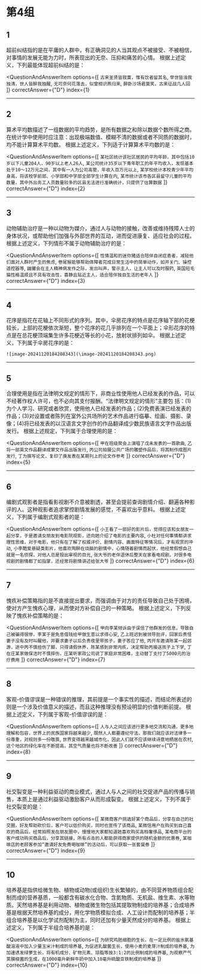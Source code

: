 
<AnswerCard/>

# 第4组

## 1
超前纠结指的是在平庸的人群中，有正确洞见的人当其观点不被接受、不被相信，对事情的发展无能为力时，所表现出的无奈、压抑和痛苦的心情。
根据上述定义，下列最能体现超前纠结的是：

<QuestionAndAnswerItem
    options={[
        `古来圣贤皆寂寞，惟有饮者留其名`,
        `举世皆浊我独清，世人皆醉我独醒`,
        `无可奈何花落去，似曾相识燕归来`,
        `醉卧沙场君莫笑，古来征战几人回`
    ]}
    correctAnswer={"D"}
    index={1}
>

</QuestionAndAnswerItem>

------

## 2
算术平均数描述了一组数据的平均趋势，是所有数据之和除以数据个数所得之商。在统计学中使用时应注意：出现极端数值、模糊不清的数据或者不同质的数据时，均不能计算算术平均数。
根据上述定义，下列适于计算算术平均数的是：

<QuestionAndAnswerItem
    options={[
        `某社区统计该社区居民的平均年龄，其中包括10岁以下儿童204人，90岁以上老人26人`,
        `某公司统计35岁以下青年职工的年平均收入，发现基本处于10～12万元之间，其中有一人为公司高管，年收入百万元以上`,
        `某学校统计本校青少年平均身高，将该校学前部、小学部和中学部全部学生计算在内`,
        `某市统计该市各区县留守儿童的平均数量，其中外出务工人员数量较多的区县无法进行准确统计，只提供了估算数据`
    ]}
    correctAnswer={"D"}
    index={2}
>

</QuestionAndAnswerItem>

------

## 3
动物辅助治疗是一种以动物为媒介，通过人与动物的接触，改善或维持残障人士的身体状况，或帮助他们加强与外部世界的互动，进而促进康复、适应社会的过程。
根据上述定义，下列情形不属于动物辅助治疗的是：

<QuestionAndAnswerItem
    options={[
        `性情温和的迷你猪适合陪伴自闭症患者，减轻他们面对人群时产生的焦虑`,
        `卷尾猴能够帮助体障者完成日常生活中的简单动作，如开关门、操控遥控器等`,
        `鼬獾会在主人精神病发作之际，发出叫声，警示主人，让主人可以及时服药`,
        `英国短毛猫性格温顺且不具有攻击性，喜静且贴近主人，适合陪伴独自生活的老年人`
    ]}
    correctAnswer={"D"}
    index={3}
>

</QuestionAndAnswerItem>

------

## 4
花序是指花在花轴上不同形式的序列。其中，伞房花序的特点是花序轴下部的花梗较长，上部的花梗依次渐短，整个花序的花几乎排列在一个平面上；伞形花序的特点是在总花梗顶端集生许多花梗近等长的小花，放射状排列如伞。
根据上述定义，下列属于伞房花序的是：

`![image-20241120184208343](\image-20241120184208343.png)`

------

## 5
合理使用是指在法律明文规定的情形下，非商业性使用他人已经发表的作品，可以不经著作权人许可，也不必向其支付报酬。“法律明文规定的情形”主要包
括：(1)为个人学习、研究或者欣赏，使用他人已经发表的作品；(2)免费表演已经发表的作品；(3)对设置或者陈列在室外公共场所的艺术作品进行临摹、绘画、摄影、录像；(4)将已经发表的以汉语言文字创作的作品翻译成少数民族语言文字作品出版发行。
根据上述规定，下列属于合理使用的是：

<QuestionAndAnswerItem
    options={[
        `甲在班级聚会上演唱了戊未发表的一首歌曲`,
        `乙将一部英文作品翻译成蒙文作品出版发行`,
        `丙公司拍摄公共广场的雕塑作品后，将其制作成图片发行`,
        `丁为撰写论文，复印了庚发表在某期刊上的论文作参考`
    ]}
    correctAnswer={"D"}
    index={5}
>

</QuestionAndAnswerItem>

------

## 6
编剧式观影者是指看影视剧不介意被剧透，甚至会提前查询剧情介绍、翻遍各种影评的人。这种观影者追求掌控剧情发展的感觉，不喜欢出乎意料。
根据上述定义，下列属于编剧式观影者的是：

<QuestionAndAnswerItem
    options={[
        `小王看了一部好的影片后，觉得应该和女朋友一起分享，于是邀请女朋友到电影院观影，还向她介绍了电影的主要内容`,
        `小杜对任何事情都讲求理性思维，对于电影，他只有在了解了权威评价、剧情内容、画面特征等情况后，才有观赏的冲动`,
        `小李酷爱悬疑类影片，他喜欢陶醉在烧脑的剧情中，心情随着剧情而起伏，他经常假想自己就是一名侦探，对他人总是投出审视的目光`,
        `张大爷的老伴退休后整天在家看电视剧，对很多电视剧的剧情都了如指掌，还经常将剧情讲述给张大爷`
    ]}
    correctAnswer={"D"}
    index={6}
>

</QuestionAndAnswerItem>

------

## 7
愧疚补偿策略指的是不直接提出要求，而强调由于对方的责任导致自己处于困境，使对方产生愧疚心理，从而使对方补偿自己的一种策略。
根据上述定义，下列反映了愧疚补偿策略的是：

<QuestionAndAnswerItem
    options={[
        `甲向李某倾诉由于误信了他群发的信息，导致自己被骗得很惨，李某于是免息借钱给甲做生意以求得心安`,
        `乙上班迟到被领导批评，回家后责怪妻子没有及时叫醒他，并要求妻子以后负责夜里带孩子，妻子答应了他`,
        `丙开车邀请陈某一起郊游，途中丙不慎扭伤了脚，只得请假休养，陈某感到非常内疚，决定帮助丙接送孩子上下学`,
        `丁在庄某家做保洁时不慎摔伤，庄某听家政公司说丁家庭非常困难，主动替丁支付了5000元的治疗费用`
    ]}
    correctAnswer={"D"}
    index={7}
>

</QuestionAndAnswerItem>

------

## 8
客观-价值谬误是一种错误的推理，其前提是一个事实性的描述，而结论所表述的则是一个涉及价值意义的描述，而且这种推理没有预设明显的价值判断前提。
根据上述定义，下列属于客观-价值谬误的是：

<QuestionAndAnswerItem
    options={[
        `人与人之间应该进行更多地交流和沟通，更多地理解和包容，世界上的民族国家将越来越少`,
        `既然人人都要遵纪守法，那我们就应该对法律多一份尊重，对规则多一份敬畏`,
        `世界变得越来越城市化，因此人们就不应该继续诗意地栖居在农村`,
        `这个地区的绿化率在不断提高，其空气质量也将不断改善`
    ]}
    correctAnswer={"D"}
    index={8}
>

</QuestionAndAnswerItem>

------

## 9
社交裂变是一种利益驱动的商业模式，通过人与人之间的社交促进产品的传播与销售，本质上是通过利益驱动激励客户从而形成裂变。
根据上述定义，下列不属于社交裂变的是：

<QuestionAndAnswerItem
    options={[
        `某微商客户挑选好某个商品后，分享在自己的社交圈，好友帮助砍价后，客户可以低价购买，同时也宣传了该商品`,
        `某微信用户在购买到自己喜欢的商品后，经常拍照发在朋友圈中，慢慢地大家都知道她喜欢购买高档奢侈品`,
        `某电商平台的客户成功购买商品后，分享其链接，所有点击的人都能获得商家提供的随机金额的优惠券`,
        `某咖啡店的老顾客参加“邀请好友免费喝咖啡”的活动后，可以获取一张套餐券`
    ]}
    correctAnswer={"D"}
    index={9}
>

</QuestionAndAnswerItem>

------

## 10
培养基是指供给微生物、植物或动物(或组织)生长繁殖的，由不同营养物质组合配制而成的营养基质，一般都含有碳水化合物、含氮物质、无机盐、维生素、水等物质。天然培养基是利用动物、植物或微生物包括其提取物制成的培养基；合成培养基是根据天然培养基的成分，用化学物质模拟合成、人工设计而配制的培养基；半组合培养基是以化学试剂配制为主，同时还加有少量天然成分的培养基。
根据上述定义，下列属于半组合培养基的是：

<QuestionAndAnswerItem
    options={[
        `为研究鸡胚细胞的生长，在一定比例的盐水氨基酸溶液中加入少量玉米汁制成的培养基`,
        `为促进乳酸菌生长，使用小麦的麦芽汁制成的培养基`,
        `为加速诱发绿萝生长，将有机成分、矿物元素、琼脂等按3:1:2的比例制成的培养基`,
        `为观察产气荚膜梭菌的生成，在1000毫升新鲜牛奶中加入10毫升硫酸亚铁制成的培养基`
    ]}
    correctAnswer={"D"}
    index={10}
>

</QuestionAndAnswerItem>
